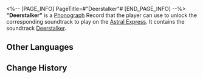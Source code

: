 <%-- [PAGE_INFO]
PageTitle=#"Deerstalker"#
[END_PAGE_INFO] --%>
{{Item Infobox
|id          = 210208
|image       = Item Deerstalker.png
|type        = Disk
|invCategory = Valuables
|rarity      = 3
|effect      = 
|description = A record that can be played on the Express' phonograph. It might be a chance acquisition or a gift from someone else. All sorts of memories surge up when the music plays &mdash; the smiles, encounters, touches, and the excitement of battle. Maybe that is why people still collect records even as society rapidly advances.<br />The current record contains the track "Deerstalker."
}}
{{Description|''A desperate deer will resort to any means to escape.''}}
'''"Deerstalker"''' is a [[Phonograph]] Record that the player can use to unlock the corresponding soundtrack to play on the [[Astral Express]]. It contains the soundtrack [[Deerstalker]].

==Other Languages==
{{Other Languages
|en   = "Deerstalker"
|zhs  = 《逐鹿》
|zht  = 〈逐鹿〉
|ja   = 『逐鹿』
|ko   = ≪사슴 사냥≫
|es   = La persecución del cérvido
|fr   = «&nbsp;Deerstalker&nbsp;»
|ru   = Deerstalker
|th   = "Deerstalker"
|vi   = "Trục Lộc"
|de   = „Jagd auf den Hirsch“
|id   = "Deerstalker"
|pt   = "Deerstalker"
}}

==Change History==
{{Change History|1.0}}